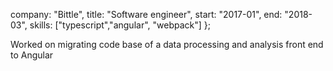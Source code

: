 
  company: "Bittle",
  title: "Software engineer",
  start: "2017-01",
  end: "2018-03",
  skills: ["typescript","angular", "webpack"]
};

Worked on migrating code base of a data processing and analysis front end to Angular
